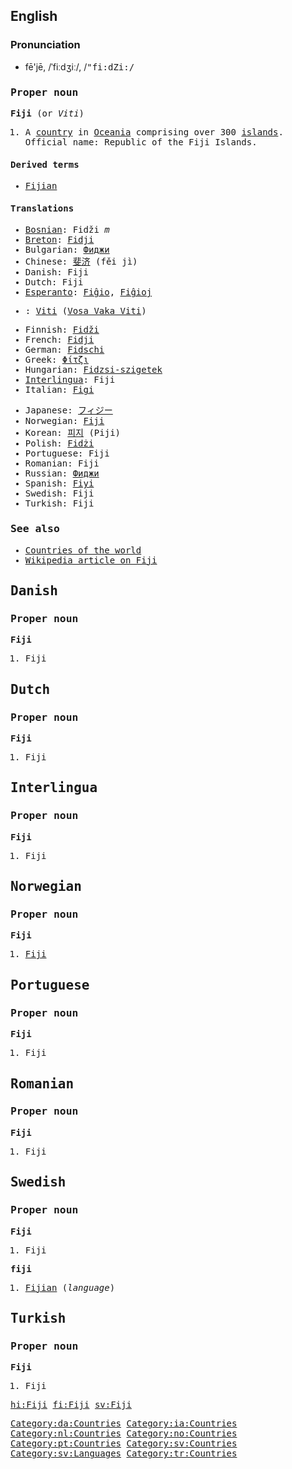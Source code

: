 ==English==
===Pronunciation===
*fē'jē, /ˈfiːdʒiː/, /<tt>"fi:dZi:<tt>/

===Proper noun===
'''Fiji''' (or ''Viti'')

# A [[country]] in [[Oceania]] comprising over 300 [[island]]s. Official name: Republic of the Fiji Islands.

====Derived terms====
*[[Fijian]]

====Translations====
{{top}}
*[[Bosnian]]: Fidži ''m''
*[[Breton]]: [[Fidji]]
*Bulgarian: [[Фиджи]]
*Chinese: [[斐济]] (fěi jì)
*Danish: Fiji
*Dutch: Fiji
*[[Esperanto]]: [[Fiĝio]], [[Fiĝioj]]
*{{fj}}: [[Viti]] ([[:fj:Viti|Vosa Vaka Viti]])
*Finnish: [[Fidži]]
*French: [[Fidji]]
*German: [[Fidschi]]
*Greek: [[Φίτζι]]
*Hungarian: [[Fidzsi-szigetek]]
*[[Interlingua]]: Fiji
*Italian: [[Figi]]
{{mid}}
*Japanese: [[フィジー]]
*Norwegian: [[#Norwegian|Fiji]]
*Korean: [[피지]] (Piji)
*Polish: [[Fidżi]]
*Portuguese: Fiji
*Romanian: Fiji
*Russian: [[Фиджи]]
*Spanish: [[Fiyi]]
*Swedish: Fiji
*Turkish: Fiji
{{bottom}}

===See also===
* [[Countries of the world]]
*[[w:Fiji|Wikipedia article on Fiji]]

==Danish==
===Proper noun===
'''Fiji'''
#Fiji

==Dutch==
===Proper noun===
'''Fiji'''
#Fiji

==Interlingua==
===Proper noun===
'''Fiji'''
#Fiji

==Norwegian==
===Proper noun===
'''Fiji'''
#[[#English|Fiji]]

==Portuguese==
===Proper noun===
'''Fiji'''
#Fiji

==Romanian==
===Proper noun===
'''Fiji'''
#Fiji

==Swedish==
===Proper noun===
'''Fiji'''
#Fiji

'''fiji'''
#[[Fijian]] (''language'')

==Turkish==
===Proper noun===
'''Fiji'''
#Fiji

[[Category:da:Countries]]
[[Category:ia:Countries]]
[[Category:nl:Countries]]
[[Category:no:Countries]]
[[Category:pt:Countries]]
[[Category:sv:Countries]]
[[Category:sv:Languages]]
[[Category:tr:Countries]]

[[hi:Fiji]]
[[fi:Fiji]]
[[sv:Fiji]]